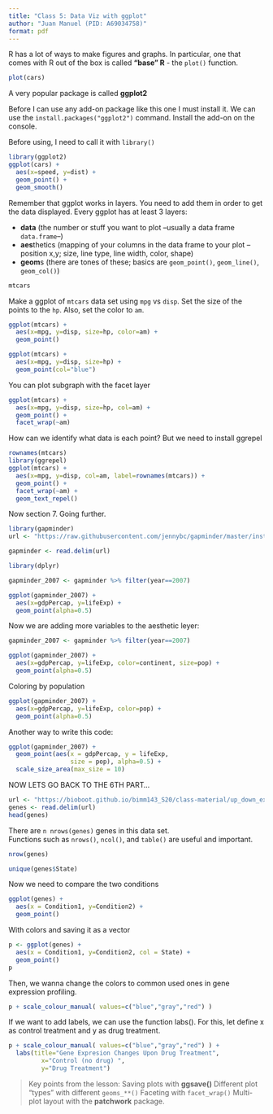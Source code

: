 ```yaml
---
title: "Class 5: Data Viz with ggplot"
author: "Juan Manuel (PID: A69034758)"
format: pdf
---
```

R has a lot of ways to make figures and graphs. In particular, one that comes with R out of the box is called **"base" R** - the `plot()` function. 
```r
plot(cars)
```

A very popular package is called **ggplot2**

Before I can use any add-on package like this one I must install it. We can use the `install.packages("ggplot2")` command. Install the add-on on the console. 

Before using, I need to call it with `library()`


```r
library(ggplot2)
ggplot(cars) +
  aes(x=speed, y=dist) +
  geom_point() +
  geom_smooth()
```

Remember that ggplot works in layers. You need to add them in order to get the data displayed. Every ggplot has at least 3 layers: 

- **data** (the number or stuff you want to plot --usually a data frame `data.frame`--)
- **aes**thetics (mapping of your columns in the data frame to your plot --position x,y; size, line type, line width, color, shape)
- **geom**s (there are tones of these; basics are `geom_point()`, `geom_line()`, `geom_col()`)

```r
mtcars
```

Make a ggplot of `mtcars` data set using `mpg` vs `disp`. Set the size of the points to the `hp`. Also, set the color to `am`. 
```r
ggplot(mtcars) +
  aes(x=mpg, y=disp, size=hp, color=am) +
  geom_point()
```

```r
ggplot(mtcars) +
  aes(x=mpg, y=disp, size=hp) +
  geom_point(col="blue")
```

You can plot subgraph with the facet layer
```r
ggplot(mtcars) +
  aes(x=mpg, y=disp, size=hp, col=am) +
  geom_point() +
  facet_wrap(~am)
```

How can we identify what data is each point? But we need to install ggrepel
```r
rownames(mtcars)
library(ggrepel)
ggplot(mtcars) +
  aes(x=mpg, y=disp, col=am, label=rownames(mtcars)) +
  geom_point() +
  facet_wrap(~am) +
  geom_text_repel()
```

Now section 7. Going further. 
```r
library(gapminder)
url <- "https://raw.githubusercontent.com/jennybc/gapminder/master/inst/extdata/gapminder.tsv"

gapminder <- read.delim(url)
```
```r
library(dplyr)

gapminder_2007 <- gapminder %>% filter(year==2007)

ggplot(gapminder_2007) +
  aes(x=gdpPercap, y=lifeExp) +
  geom_point(alpha=0.5)
```

Now we are adding more variables to the aesthetic leyer: 

```r
gapminder_2007 <- gapminder %>% filter(year==2007)

ggplot(gapminder_2007) +
  aes(x=gdpPercap, y=lifeExp, color=continent, size=pop) +
  geom_point(alpha=0.5)
```

Coloring by population 
```r
ggplot(gapminder_2007) +
  aes(x=gdpPercap, y=lifeExp, color=pop) +
  geom_point(alpha=0.5)
```

Another way to write this code: 
```r
ggplot(gapminder_2007) + 
  geom_point(aes(x = gdpPercap, y = lifeExp,
                 size = pop), alpha=0.5) + 
  scale_size_area(max_size = 10)
```

NOW LETS GO BACK TO THE 6TH PART...
```r
url <- "https://bioboot.github.io/bimm143_S20/class-material/up_down_expression.txt"
genes <- read.delim(url)
head(genes)
```
There are `n nrows(genes)` genes in this data set.  
Functions such as `nrows()`, `ncol()`, and `table()` are useful and important. 
```r
nrow(genes)
```
```r
unique(genes$State)
```

Now we need to compare the two conditions 

```r
ggplot(genes) + 
  aes(x = Condition1, y=Condition2) + 
  geom_point()
```

With colors and saving it as a vector
```r
p <- ggplot(genes) + 
  aes(x = Condition1, y=Condition2, col = State) + 
  geom_point()
p
```
Then, we wanna change the colors to common used ones in gene expression profiling. 
```r
p + scale_colour_manual( values=c("blue","gray","red") )
```

If we want to add labels, we can use the function labs(). For this, let define x as control treatment and y as drug treatment.
```r
p + scale_colour_manual( values=c("blue","gray","red") ) +
  labs(title="Gene Expresion Changes Upon Drug Treatment",
         x="Control (no drug) ",
         y="Drug Treatment")
```


> Key points from the lesson: 
Saving plots with **ggsave()**
Different plot "types" with different `geoms_**()`
Faceting with `facet_wrap()`
Multi-plot layout with the **patchwork** package. 


